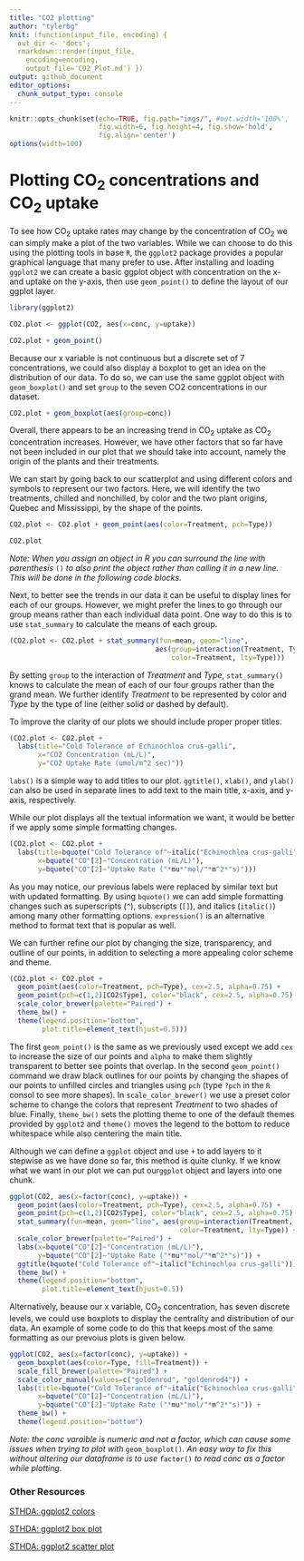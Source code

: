 ```yaml
---
title: "CO2 plotting"
author: "tylerbg"
knit: (function(input_file, encoding) {
  out_dir <- 'docs';
  rmarkdown::render(input_file,
    encoding=encoding,
    output_file='CO2_Plot.md') })
output: github_document
editor_options:
  chunk_output_type: console
---
```


```r
knitr::opts_chunk$set(echo=TRUE, fig.path="imgs/", #out.width='100%',
                      fig.width=6, fig.height=4, fig.show='hold',
                      fig.align='center')
options(width=100)
```

# Plotting CO<sub>2</sub> concentrations and CO<sub>2</sub> uptake

To see how CO<sub>2</sub> uptake rates may change by the concentration of CO<sub>2</sub> we can simply make a plot of the two variables.  While we can choose to do this using the plotting tools in base `R`, the `ggplot2` package provides a popular graphical language that many prefer to use.  After installing and loading `ggplot2` we can create a basic ggplot object with concentration on the x- and uptake on the y-axis, then use `geom_point()` to define the layout of our ggplot layer.
  
```r
library(ggplot2)

CO2.plot <- ggplot(CO2, aes(x=conc, y=uptake))

CO2.plot + geom_point()
```

Because our x variable is not continuous but a discrete set of 7 concentrations, we could also display a boxplot to get an idea on the distribution of our data.  To do so, we can use the same ggplot object with `geom_boxplot()` and set `group` to the seven CO2 concentrations in our dataset.

```r
CO2.plot + geom_boxplot(aes(group=conc))
```

Overall, there appears to be an increasing trend in CO<sub>2</sub> uptake as CO<sub>2</sub> concentration increases.  However, we have other factors that so far have not been included in our plot that we should take into account, namely the origin of the plants and their treatments.

We can start by going back to our scatterplot and using different colors and symbols to represent our two factors.  Here, we will identify the two treatments, chilled and nonchilled, by color and the two plant origins, Quebec and Mississippi, by the shape of the points.

```r
CO2.plot <- CO2.plot + geom_point(aes(color=Treatment, pch=Type))

CO2.plot
```

*Note: When you assign an object in R you can surround the line with parenthesis* `()` *to also print the object rather than calling it in a new line.  This will be done in the following code blocks.*

Next, to better see the trends in our data it can be useful to display lines for each of our groups.  However, we might prefer the lines to go through our group means rather than each individual data point.  One way to do this is to use `stat_summary` to calculate the means of each group.

```r
(CO2.plot <- CO2.plot + stat_summary(fun=mean, geom="line",
                                    aes(group=interaction(Treatment, Type),
                                        color=Treatment, lty=Type)))
```

By setting `group` to the interaction of *Treatment* and *Type*, `stat_summary()` knows to calculate the mean of each of our four groups rather than the grand mean.  We further identify *Treatment* to be represented by color and *Type* by the type of line (either solid or dashed by default).

To improve the clarity of our plots we should include proper proper titles.

```r
(CO2.plot <- CO2.plot +
  labs(title="Cold Tolerance of Echinochloa crus-galli",
       x="CO2 Concentration (mL/L)",
       y="CO2 Uptake Rate (umol/m^2 sec)"))
```

`labs()` is a simple way to add titles to our plot.  `ggtitle()`, `xlab()`, and `ylab()` can also be used in separate lines to add text to the main title, x-axis, and y-axis, respectively.

While our plot displays all the textual information we want, it would be better if we apply some simple formatting changes.

```r
(CO2.plot <- CO2.plot +
  labs(title=bquote("Cold Tolerance of"~italic("Echinochloa crus-galli")),
       x=bquote("CO"[2]~"Concentration (mL/L)"),
       y=bquote("CO"[2]~"Uptake Rate ("*mu*"mol/"*m^2*"s)")))
```

As you may notice, our previous labels were replaced by similar text but with updated formatting.  By using `bquote()` we can add simple formatting changes such as superscripts (`^`), subscripts (`[]`), and italics (`italic()`) among many other formatting options.  `expression()` is an alternative method to format text that is popular as well.

We can further refine our plot by changing the size, transparency, and outline of our points, in addition to selecting a more appealing color scheme and theme.

```r
(CO2.plot <- CO2.plot +
  geom_point(aes(color=Treatment, pch=Type), cex=2.5, alpha=0.75) +
  geom_point(pch=c(1,2)[CO2$Type], color="black", cex=2.5, alpha=0.75) +
  scale_color_brewer(palette="Paired") +
  theme_bw() +
  theme(legend.position="bottom",
        plot.title=element_text(hjust=0.5)))
```

The first `geom_point()` is the same as we previously used except we add `cex` to increase the size of our points and `alpha` to make them slightly transparent to better see points that overlap.  In the second `geom_point()` command we draw black outlines for our points by changing the shapes of our points to unfilled circles and triangles using `pch` (type `?pch` in the `R` consol to see more shapes).  In `scale_color_brewer()` we use a preset color scheme to change the colors that represent *Treatment* to two shades of blue.  Finally, `theme_bw()` sets the plotting theme to one of the default themes provided by `ggplot2` and `theme()` moves the legend to the bottom to reduce whitespace while also centering the main title.

Although we can define a `ggplot` object and use `+` to add layers to it stepwise as we have done so far, this method is quite clunky.  If we know what we want in our plot we can put our`ggplot` object and layers into one chunk.

```r
ggplot(CO2, aes(x=factor(conc), y=uptake)) +
  geom_point(aes(color=Treatment, pch=Type), cex=2.5, alpha=0.75) +
  geom_point(pch=c(1,2)[CO2$Type], color="black", cex=2.5, alpha=0.75) +
  stat_summary(fun=mean, geom="line", aes(group=interaction(Treatment, Type),
                                          color=Treatment, lty=Type)) +
  scale_color_brewer(palette="Paired") +
  labs(x=bquote("CO"[2]~"Concentration (mL/L)"),
       y=bquote("CO"[2]~"Uptake Rate ("*mu*"mol/"*m^2*"s)")) +
  ggtitle(bquote("Cold Tolerance of"~italic("Echinochloa crus-galli"))) +
  theme_bw() +
  theme(legend.position="bottom",
        plot.title=element_text(hjust=0.5))
```

Alternatively, beause our x variable, CO<sub>2</sub> concentration, has seven discrete levels, we could use boxplots to display the centrality and distribution of our data.  An example of some code to do this that keeps most of the same formatting as our prevoius plots is given below.

```r
ggplot(CO2, aes(x=factor(conc), y=uptake)) +
  geom_boxplot(aes(color=Type, fill=Treatment)) +
  scale_fill_brewer(palette="Paired") +
  scale_color_manual(values=c("goldenrod", "goldenrod4")) +
  labs(title=bquote("Cold Tolerance of"~italic("Echinochloa crus-galli")),
       x=bquote("CO"[2]~"Concentration (mL/L)"),
       y=bquote("CO"[2]~"Uptake Rate ("*mu*"mol/"*m^2*"s)")) +
  theme_bw() +
  theme(legend.position="bottom")
```

*Note: the conc varaible is numeric and not a factor, which can cause some issues when trying to plot with* `geom_boxplot()`*.  An easy way to fix this without altering our dataframe is to use* `factor()` *to read conc as a factor while plotting.*

\newline
\newline

### Other Resources

[STHDA: ggplot2 colors](http://www.sthda.com/english/wiki/ggplot2-colors-how-to-change-colors-automatically-and-manually)

[STHDA: ggplot2 box plot](http://www.sthda.com/english/wiki/ggplot2-box-plot-quick-start-guide-r-software-and-data-visualization)

[STHDA: ggplot2 scatter plot](http://www.sthda.com/english/wiki/ggplot2-scatter-plots-quick-start-guide-r-software-and-data-visualization)
